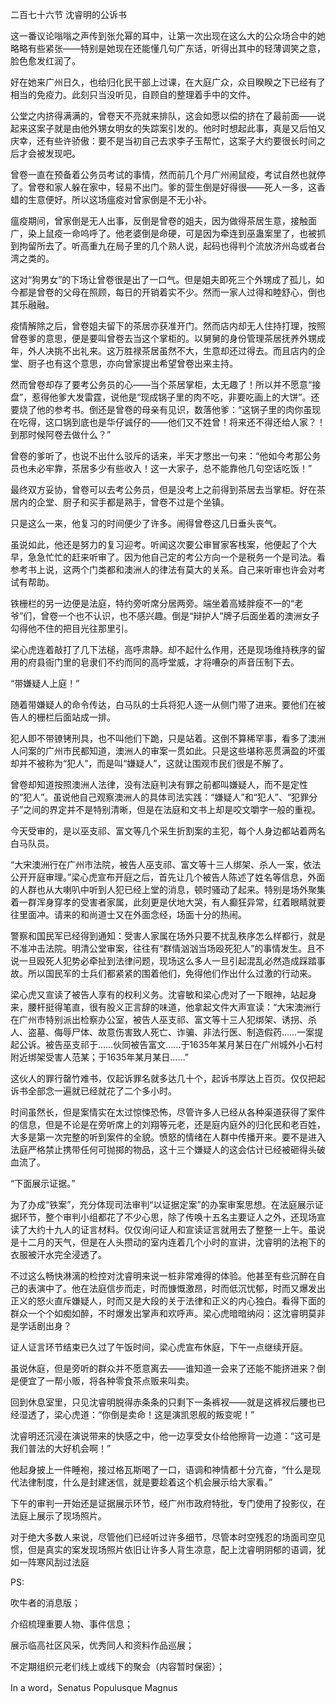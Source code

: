 

二百七十六节 沈睿明的公诉书

这一番议论嗡嗡之声传到张允幂的耳中，让第一次出现在这么大的公众场合中的她略略有些紧张――特别是她现在还能懂几句广东话，听得出其中的轻薄调笑之意，脸色愈发红润了。

好在她来广州日久，也给归化民干部上过课，在大庭广众，众目睽睽之下已经有了相当的免疫力。此刻只当没听见，自顾自的整理着手中的文件。

公堂之内挤得满满的，曾卷天不亮就来排队，这会如愿以偿的挤在了最前面――说起来这案子就是由他外甥女明女的失踪案引发的。他时时想起此事，真是又后怕又庆幸，还有些许骄傲：要不是当初自己去求李子玉帮忙，这案子大约要很长时间之后才会被发现吧。

曾卷一直在预备着公务员考试的事情，然而前几个月广州闹鼠疫，考试自然也就停了。曾卷和家人躲在家中，轻易不出门。爹的营生倒是好得很――死人一多，这香蜡的生意便好。所以这场瘟疫对曾家倒是不无小补。

瘟疫期间，曾家倒是无人出事，反倒是曾卷的姐夫，因为做得茶居生意，接触面广，染上鼠疫一命呜呼了。他老婆倒是命硬，可是因为牵连到巫蛊案里了，也被抓到拘留所去了。听高重九在局子里的几个熟人说，起码也得判个流放济州岛或者台湾之类的。

这对“狗男女”的下场让曾卷很是出了一口气。但是姐夫即死三个外甥成了孤儿，如今都是曾卷的父母在照顾，每日的开销着实不少。然而一家人过得和睦舒心，倒也其乐融融。

疫情解除之后，曾卷姐夫留下的茶居亦获准开门。然而店内却无人住持打理，按照曾卷爹的意思，便是要叫曾卷去当这个掌柜的。以舅舅的身份管理茶居抚养外甥成年，外人决挑不出礼来。这万胜禄茶居虽然不大，生意却还过得去。而且店内的企堂、厨子也有这个意思，亦向曾家提出希望曾卷出来主持。

然而曾卷却存了要考公务员的心――当个茶居掌柜，太无趣了！所以并不愿意“接盘”，惹得他爹大发雷霆，说他是“现成锅子里的肉不吃，非要吃画上的大饼”。还要烧了他的参考书。倒还是曾卷的母亲有见识，数落他爹：“这锅子里的肉你虽现在吃得，这口锅到底也是华仔诚仔的――他们又不姓曾！将来还不得还给人家？！到那时候阿卷去做什么？”

曾卷的爹听了，也说不出什么驳斥的话来，半天才憋出一句来：“他如今考那公务员也未必牢靠，茶居多少有些收入！这一大家子，总不能靠他几句空话吃饭！”

最终双方妥协，曾卷可以去考公务员，但是没考上之前得到茶居去当掌柜。好在茶居内的企堂、厨子和买手都是熟手，曾卷不过是个坐镇。

只是这么一来，他复习的时间便少了许多。闹得曾卷这几日垂头丧气。

虽说如此，他还是努力的复习迎考。听闻这次要公审冒家客栈案，他便起了个大早，急急忙忙的赶来听审了。因为他自己定的考公方向一个是税务一个是司法。看参考书上说，这两个门类都和澳洲人的律法有莫大的关系。自己来听审也许会对考试有帮助。

铁栅栏的另一边便是法庭，特约旁听席分居两旁。端坐着高矮胖瘦不一的“老爷”们，曾卷一个也不认识，也不感兴趣。倒是“辩护人”牌子后面坐着的澳洲女子勾得他不住的把目光往那里引。

梁心虎连着敲打了几下法槌，高呼肃静。却不起什么作用，还是现场维持秩序的留用的府县衙门里的皂隶们不约而同的高呼堂威，才将嘈杂的声音压制下去。

“带嫌疑人上庭！”

随着带嫌疑人的命令传达，白马队的士兵将犯人逐一从侧门带了进来。要他们在被告人的栅栏后面站成一排。

犯人即不带镣铐刑具，也不叫他们下跪，只是站着。这倒不算稀罕事，看多了澳洲人问案的广州市民都知道，澳洲人的审案一贯如此。只是这些堪称恶贯满盈的坏蛋却并不被称为“犯人”，而是叫“嫌疑人”，这就让围观市民们很是不解了。

曾卷却知道按照澳洲人法律，没有法庭判决有罪之前都叫嫌疑人，而不是定性的“犯人”。虽说他自己观察澳洲人的具体司法实践：“嫌疑人”和“犯人”、“犯罪分子”之间的界定并不是特别清晰，但是在法庭和文书上却是咬文嚼字一般的重视。

今天受审的，是以巫支祁、富文等几个采生折割案的主犯，每个人身边都站着两名白马队员。

“大宋澳洲行在广州市法院，被告人巫支祁、富文等十三人绑架、杀人一案，依法公开开庭审理。”梁心虎宣布开庭之后，首先让几个被告人陈述了姓名等信息，外面的人群也从大喇叭中听到人犯已经上堂的消息，顿时骚动了起来。特别是场外聚集着一群浑身穿孝的受害者家属，此刻更是伏地大哭，有人癫狂异常，红着眼睛就要往里面冲。请来的和尚道士又在外面念经，场面十分的热闹。

警察和国民军已经得到通知：受害人家属在场外只要不扰乱秩序怎么样都行，就是不准冲击法院。明清公堂审案，往往有“群情汹汹当场殴死犯人”的事情发生。且不说一旦殴死人犯势必牵扯到法律问题，现场这么多人一旦引起混乱必然造成踩踏事故。所以国民军的士兵们都紧紧的围着他们，免得他们作出什么过激的行动来。

梁心虎又宣读了被告人享有的权利义务。沈睿敏和梁心虎对了一下眼神，站起身来，腰杆挺得笔直，很有股义正言辞的味道，他拿起文件大声宣读：“大宋澳洲行在广州市特别派出检察办公室，被告人巫支祁、富文等十三人犯绑架、诱拐、杀人、盗墓、侮辱尸体、故意伤害致人死亡、诈骗、非法行医、制造假药……一案提起公诉。被告巫支祁于……伙同被告富文……于1635年某月某日在广州城外小石村附近绑架受害人范某；于1635年某月某日……”

这伙人的罪行罄竹难书，仅起诉罪名就多达几十个，起诉书厚达上百页。仅仅把起诉书全部念一遍就已经就花了二个多小时。

时间虽然长，但是案情实在太过惊悚恐怖，尽管许多人已经从各种渠道获得了案件的信息，但是不论是在旁听席上的刘翔等元老，还是庭内庭外的归化民和老百姓，大多是第一次完整的听到案件的全貌。愤怒的情绪在人群中传播开来。要不是进入法庭严格禁止携带任何可抛掷的物品，这十三个嫌疑人的这会估计已经被砸得头破血流了。

“下面展示证据。”

为了办成“铁案”，充分体现司法审判“以证据定案”的办案审案思想。在法庭展示证据环节，整个审判小组都花了不少心思，除了传唤十五名主要证人之外，还现场宣读了大约十九人的证言材料。仅仅询问证人和宣读证言就用去了整整一上午。虽说是十二月的天气，但是在人头攒动的室内连着几个小时的宣讲，沈睿明的法袍下的衣服被汗水完全浸透了。

不过这么畅快淋漓的检控对沈睿明来说一桩非常难得的体验。他甚至有些沉醉在自己的表演中了。他在法庭信步而走，时而慷慨激昂，时而低沉忧郁，时而又爆发出正义的怒火直斥嫌疑人，时而又是大段的关于法律和正义的内心独白。看得下面的群众一个个如痴如醉，不时爆发出掌声和欢呼声。梁心虎暗暗纳闷：这沈睿明莫非是学话剧出身？

证人证言环节结束已久过了午饭时间，梁心虎宣布休庭，下午一点继续开庭。

虽说休庭，但是旁听的群众并不愿意离去――谁知道一会来了还能不能挤进来？倒是便宜了一帮小贩，将各种零食茶点贩来叫卖。

回到休息室里，只见沈睿明脱得赤条条的只剩下一条裤衩――就是这裤衩后腰也已经湿透了，梁心虎道：“你倒是卖命！这是演凯恩舰的叛变呢！”

沈睿明还沉浸在演说带来的快感之中，他一边享受女仆给他擦背一边道：“这可是我们普法的大好机会啊！”

他起身披上一件睡袍，接过格瓦斯喝了一口，语调和神情都十分亢奋，“什么是现代法律制度，什么是封建迷信，就是要趁着这个机会展示给大家看。”

下午的审判一开始还是证据展示环节，经广州市政府特批，专门使用了投影仪，在法庭上展示了现场照片。

对于绝大多数人来说，尽管他们已经听过许多细节，尽管本时空残忍的场面司空见惯，但是真实的案发现场照片依旧让许多人背生凉意，配上沈睿明阴郁的语调，犹如一阵寒风刮过法庭

PS:

吹牛者的消息版；

介绍梳理重要人物、事件信息；

展示临高社区风采，优秀同人和资料作品巡展；

不定期组织元老们线上或线下的聚会（内容暂时保密）；

In a word，Senatus Populusque Magnus

